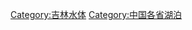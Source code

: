 {{Catnav|頁面分類|各種主題的頁面分類|依中国各省来作的分类|中国各省地理|吉林地理}}

[[Category:吉林水体|Category:吉林水体]]
[[Category:中国各省湖泊|Category:中国各省湖泊]]